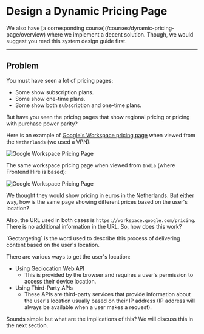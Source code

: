 
# Design a Dynamic Pricing Page

<Callout>
	We also have [a corresponding course](/courses/dynamic-pricing-page/overview)
	where we implement a decent solution. Though, we would suggest you read this
	system design guide first.
</Callout>

---

## Problem

You must have seen a lot of pricing pages:

- Some show subscription plans.
- Some show one-time plans.
- Some show both subscription and one-time plans.

But have you seen the pricing pages that show regional pricing or pricing with purchase power parity?

Here is an example of [Google's Workspace pricing page](https://workspace.google.com/pricing) when viewed from the `Netherlands` (we used a VPN):

![Google Workspace Pricing Page](./assets/nl-google-workspace.webp)

The same workspace pricing page when viewed from `India` (where Frontend Hire is based):

![Google Workspace Pricing Page](./assets/in-google-workspace.webp)

We thought they would show pricing in euros in the Netherlands. But either way, how is the same page showing different prices based on the user's location?

Also, the URL used in both cases is `https://workspace.google.com/pricing`. There is no additional information in the URL. So, how does this work?

<Callout>
	`Geotargeting` is the word used to describe this process of delivering content
	based on the user's location.
</Callout>

There are various ways to get the user's location:

- Using [Geolocation Web API](https://developer.mozilla.org/en-US/docs/Web/API/Geolocation_API)
  - This is provided by the browser and requires a user's permission to access their device location.
- Using Third-Party APIs
  - These APIs are third-party services that provide information about the user's location usually based on their IP address (IP address will always be available when a user makes a request).

Sounds simple but what are the implications of this? We will discuss this in the next section.
